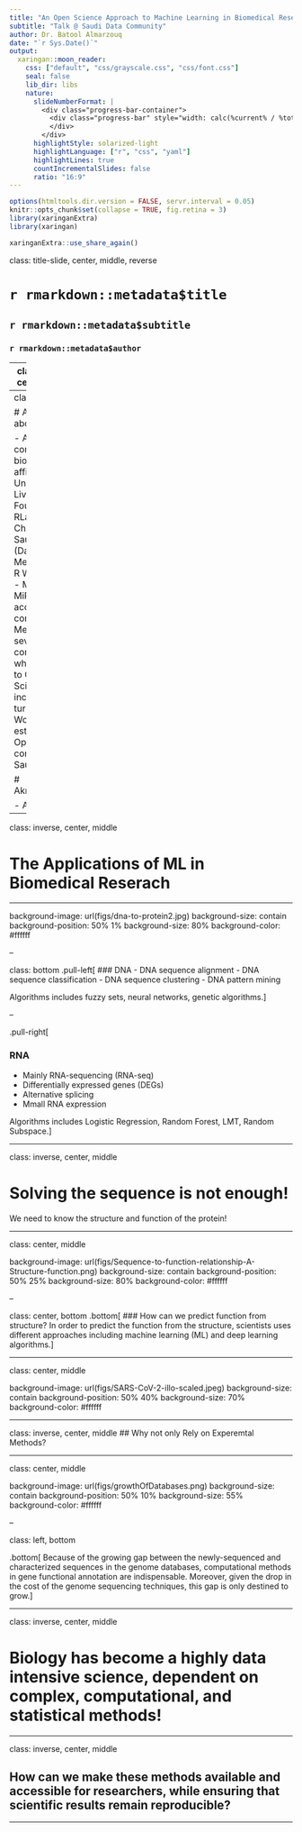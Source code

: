 ```yaml
---
title: "An Open Science Approach to Machine Learning in Biomedical Research"
subtitle: "Talk @ Saudi Data Community"
author: Dr. Batool Almarzouq
date: "`r Sys.Date()`"
output:
  xaringan::moon_reader:
    css: ["default", "css/grayscale.css", "css/font.css"]
    seal: false 
    lib_dir: libs
    nature:
      slideNumberFormat: |
        <div class="progress-bar-container">
          <div class="progress-bar" style="width: calc(%current% / %total% * 100%);">
          </div>
        </div>
      highlightStyle: solarized-light
      highlightLanguage: ["r", "css", "yaml"]
      highlightLines: true
      countIncrementalSlides: false
      ratio: "16:9"
---
```


```r
options(htmltools.dir.version = FALSE, servr.interval = 0.05)
knitr::opts_chunk$set(collapse = TRUE, fig.retina = 3)
library(xaringanExtra)
library(xaringan)
```

```r
xaringanExtra::use_share_again()
```

class: title-slide, center, middle, reverse

# `r rmarkdown::metadata$title`

## `r rmarkdown::metadata$subtitle`

### `r rmarkdown::metadata$author`

---
class: inverse, center, middle

# The slides will be available online, recording will be supplemented with captions. 

---
class: left

# A little bit about me!

- A computational biologist affiliated to the University of Liverpool.
- Founder of RLadies Chapter in Saudi Arabia (Dammam).
- Member in the R Weekly team.
- Member in MiR accessibility committe.
- Member of several communities which advocate to Open Science including the turing way.
- Working on establishing an Open Science community in Saudi Arabia.

# Aknowledgment

- Allison ..
- ...


---

class: inverse, center, middle

# The Applications of ML in Biomedical Reserach

---

background-image: url(figs/dna-to-protein2.jpg)
background-size: contain
background-position: 50% 1%
background-size: 80%
background-color: #ffffff

--

class: bottom
.pull-left[
### DNA
- DNA sequence alignment 
- DNA sequence classification
- DNA sequence clustering
- DNA pattern mining

Algorithms includes fuzzy sets, neural networks, genetic algorithms.]

--

.pull-right[

### RNA
- Mainly RNA-sequencing (RNA-seq)
- Differentially expressed genes (DEGs)
- Alternative splicing
- Mmall RNA expression

Algorithms includes Logistic Regression, Random Forest, LMT, Random Subspace.]

---

class: inverse, center, middle

# Solving the sequence is not enough!
We need to know the structure and function of the protein!

---

class: center, middle

background-image: url(figs/Sequence-to-function-relationship-A-Structure-function.png)
background-size: contain
background-position: 50% 25%
background-size: 80%
background-color: #ffffff

--

class: center, bottom
.bottom[
### How can we predict function from structure?
In order to predict the function from the structure, scientists uses different approaches including machine learning (ML) and deep learning algorithms.]

---

class: center, middle

background-image: url(figs/SARS-CoV-2-illo-scaled.jpeg)
background-size: contain
background-position: 50% 40%
background-size: 70%
background-color: #ffffff

---

class: inverse, center, middle
## Why not only Rely on Experemtal Methods?

---

class: center, middle

background-image: url(figs/growthOfDatabases.png)
background-size: contain
background-position: 50% 10%
background-size: 55%
background-color: #ffffff

--

class: left, bottom

.bottom[ 
Because of the growing gap between the newly-sequenced  and characterized sequences in the genome databases, computational methods in gene functional annotation are indispensable. Moreover, given the drop in the cost of the genome sequencing techniques, this gap is only destined to grow.]

---

class: inverse, center, middle

# Biology has become a highly data intensive science, dependent on complex, computational, and statistical methods!

---

class: inverse, center, middle

## How can we make these methods available and accessible for researchers, while ensuring that scientific results remain reproducible?

---

